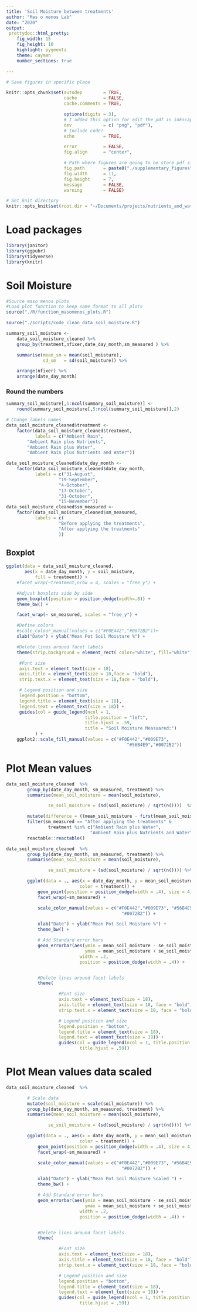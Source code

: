 ```yaml
---
title: 'Soil Moisture between treatments'
author: "Mas o menos Lab"
date: "2020"
output:
 prettydoc::html_pretty:
    fig_width: 15
    fig_height: 10
    highlight: pygments
    theme: cayman
    number_sections: true

---
```


```r

# Save figures in specific place

knitr::opts_chunk$set(autodep        = TRUE,
                      cache          = FALSE,
                      cache.comments = TRUE,

                      options(digits = 3),
                      # I added this option for edit the pdf in inkscape
                      dev            = c( "png", "pdf"),
                      # Include code?
                      echo           = TRUE,

                      error          = FALSE,
                      fig.align      = "center",

                      # Path where figures are going to be store pdf single figures
                      fig.path       = paste0("./supplementary_figures", "/"),
                      fig.width      = 11,
                      fig.height     = 7,
                      message        = FALSE,
                      warning        = FALSE)
```


```r
# Set knit directory
knitr::opts_knit$set(root.dir = "~/Documents/projects/nutrients_and_water_effects_2022/stats/")
```


# Load packages
```r
library(janitor)
library(ggpubr)
library(tidyverse)
library(knitr)
```


# Soil Moisture

```r
#Source maso menos plots
#Load plot function to keep same format to all plots
source("./R/function_masomenos_plots.R")

source("./scripts/code_clean_data_soil_moisture.R")
```

```r

summary_soil_moisture <-
	data_soil_moisture_cleaned %>%
	group_by(treatment,nfixer,date_day_month,sm_measured ) %>%

	summarise(mean_sm = mean(soil_moisture),
			  sd_sm   = sd(soil_moisture)) %>%

    arrange(nfixer) %>%
	arrange(date_day_month)

```

### Round the numbers
```r
summary_soil_moisture[,5:ncol(summary_soil_moisture)] <-
	round(summary_soil_moisture[,5:ncol(summary_soil_moisture)],2)
```


```r
# Change labels names
data_soil_moisture_cleaned$treatment <-
	factor(data_soil_moisture_cleaned$treatment,
		   labels = c("Ambient Rain",
		"Ambient Rain plus Nutrients",
		"Ambient Rain plus Water",
		"Ambient Rain plus Nutrients and Water"))

data_soil_moisture_cleaned$date_day_month <-
	factor(data_soil_moisture_cleaned$date_day_month,
		   labels = c("31-August",
		   			"19-September",
					"4-October",
					"17-October",
					"31-October",
					"15-November"))
data_soil_moisture_cleaned$sm_measured <-
	factor(data_soil_moisture_cleaned$sm_measured,
		   labels = c(
					"Before applying the treatments",
					"After applying the treatments"
					))

```

## Boxplot

```r

ggplot(data = data_soil_moisture_cleaned,
	   aes(x = date_day_month, y = soil_moisture,
	   	   fill = treatment)) +
	#facet_wrap(~treatment,nrow = 4, scales = "free_y") +

	#Adjust boxplots side by side
	geom_boxplot(position = position_dodge(width=.8)) +
	theme_bw() +

    facet_wrap(~ sm_measured, scales = "free_y") +

	#Define colors
	#scale_colour_manual(values = c("#F0E442","#0072B2"))+
	xlab("Date") + ylab("Mean Pot Soil Moisture %") +

	#Delete lines around facet labels
	theme(strip.background = element_rect( color="white", fill="white"),

     #Font size
     axis.text = element_text(size = 18),
     axis.title = element_text(size = 18,face = "bold"),
     strip.text.x = element_text(size = 18,face = "bold"),

     # Legend position and size
     legend.position = "bottom",
     legend.title = element_text(size = 18),
     legend.text = element_text(size = 18)) +
	 guides(col = guide_legend(ncol = 1,
	 						  title.position = "left",
	 						  title.hjust = .59,
	 						  title = "Soil Moisture Measuared:")
	 	   ) +
    ggplot2::scale_fill_manual(values = c("#F0E442","#009E73",
                                              "#56B4E9","#0072B2"))
```

# Plot Mean values

```r
data_soil_moisture_cleaned  %>%
        group_by(date_day_month, sm_measured, treatment) %>%
        summarise(mean_soil_moisture = mean(soil_moisture),

                se_soil_moisture = (sd(soil_moisture) / sqrt(n())))  %>%

        mutate(difference = ((mean_soil_moisture - first(mean_soil_moisture)))) %>%
        filter(sm_measured == "After applying the treatments" &
                treatment %in% c("Ambient Rain plus Water",
                                "Ambient Rain plus Nutrients and Water")) %>%
        reactable::reactable()
```


```r
data_soil_moisture_cleaned  %>%
        group_by(date_day_month, sm_measured, treatment) %>%
        summarise(mean_soil_moisture = mean(soil_moisture),

                se_soil_moisture = (sd(soil_moisture) / sqrt(n()))) %>%

        ggplot(data = ., aes(x = date_day_month, y = mean_soil_moisture,
                            color = treatment)) +
            geom_point(position = position_dodge(width = .4), size = 4) +
            facet_wrap(~sm_measured) +

            scale_color_manual(values = c("#F0E442","#009E73", "#56B4E9",
                                            "#0072B2")) +

            xlab("Date") + ylab("Mean Pot Soil Moisture %") +
            theme_bw() +

            # Add Standard error bars
            geom_errorbar(aes(ymin = mean_soil_moisture - se_soil_moisture,
                              ymax = mean_soil_moisture + se_soil_moisture),
                            width = .2,
                            position = position_dodge(width = .4)) +


            #Delete lines around facet labels
	        theme(

                    #Font size
                    axis.text = element_text(size = 18),
                    axis.title = element_text(size = 18, face = "bold"),
                    strip.text.x = element_text(size = 18, face = "bold"),

                    # Legend position and size
                    legend.position = "bottom",
                    legend.title = element_text(size = 18),
                    legend.text = element_text(size = 18)) +
	                guides(col = guide_legend(ncol = 1, title.position = "left",
                            title.hjust = .59))


```


# Plot Mean values data scaled

```r
data_soil_moisture_cleaned  %>%

        # Scale data
        mutate(soil_moisture = scale(soil_moisture)) %>%
        group_by(date_day_month, sm_measured, treatment) %>%
        summarise(mean_soil_moisture = mean(soil_moisture),

                se_soil_moisture = (sd(soil_moisture) / sqrt(n()))) %>%

        ggplot(data = ., aes(x = date_day_month, y = mean_soil_moisture,
                            color = treatment)) +
            geom_point(position = position_dodge(width = .4), size = 4) +
            facet_wrap(~sm_measured) +

            scale_color_manual(values = c("#F0E442","#009E73", "#56B4E9",
                                            "#0072B2")) +

            xlab("Date") + ylab("Mean Pot Soil Moisture Scaled ") +
            theme_bw() +

            # Add Standard error bars
            geom_errorbar(aes(ymin = mean_soil_moisture - se_soil_moisture,
                              ymax = mean_soil_moisture + se_soil_moisture),
                            width = .2,
                            position = position_dodge(width = .4)) +


            #Delete lines around facet labels
	        theme(

                    #Font size
                    axis.text = element_text(size = 18),
                    axis.title = element_text(size = 18, face = "bold"),
                    strip.text.x = element_text(size = 18, face = "bold"),

                    # Legend position and size
                    legend.position = "bottom",
                    legend.title = element_text(size = 18),
                    legend.text = element_text(size = 18)) +
	                guides(col = guide_legend(ncol = 1, title.position = "left",
                            title.hjust = .59))
```